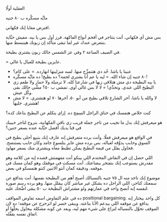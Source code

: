 العقلية أولًا

مايَّه مسكَّره ب ٨٠ جنيه

افترض معايا إنك فكهاني.

بس مش أي فكهاني. أنت بتتاجر في أفخم أنواع الفاكهة. فرز أول بس يا بيه. مفيش حبَّاية بتتعرض عندك غير لما تبقى متأكد إن زبونك هينبسط منها.

في الصيف الساعة ٢ وفي عز الشمس جالك زبون يشتري بطيخة.

= عايزين بطيخة للعيال يا غالي.

- عنينا يا باشا. خُد دي هتتمزِّج منها. لسه منزلينها انهارده.
  = على كام؟
- ٨٠ جنيه إن شاء الله.
  = ليه يا عم أنا بشتري لحمة؟ ده بطيخ! ده مايَّه مسكّره!
- يا بيه البطيخة دي مش هتلاقي زيها في شارعنا كله. لا ترميلة ولا حمار ولا طعم زي البطيخ اللي عندي. وتحدِّي!
  = لا لا بس غالي أوي. تمشي ب ٥٠؟ مشِّي حالك بقى وكُل عيش.
- لا والله يا باشا، آخر الشارع تلاقي بطيخ من أبو ٥٠. آخرها ٧٠ لو هتشتري.
  = لا مش هشتري. خليها!

كنت خلاص هتمسك في خناق الراجل السِمِج ده. إزاي يتكلم عن البطيخ بتاعك كده؟

هو ميعرفش إنك بدل ما تجيب من تاجر جملة قريب زي باقي الفكهانية، بتروح لتاجر حبيبك في قنا يديك أفضل حبَّاية عنده بسعر حنين؟

في الواقع هو ميعرفش فعلًا. وأنت برده متعرفش إنه عارف إنك بتبيع أحلى بطيخ في السوق وحابب يدوَّقه لعياله، بس برده مش عايز يتلسوع جامد وكان حابب يستنصح. فحاول يقلل من قيمة البطيخ يمكن تظبط معاه ويشتري منك بسعر مهاود.

اللي حصل إن في النقاش المحتدم اللي بينكو أنت مفهمتش قصده إيه من كلامه وهو مقدرش يستوعب إنك بتفتخر ببضاعتك. أنت مسكت في موقفك وهو كمان مسك في موقفه. ودقيقة كمان أنتو الاتنين كنتو هتمسكو في بعض.

موضوع إنك تاخد منه ال ٧٥ جنيه بالنسبالك أصبح أهم من البطيخة نفسها. أنت بتدافع عن سمعتك كتاجر، اللي الراجل ده بشكل غير مباشر كان بيقلل منها. وهو برده رسم صورة لنفسه إنه أنصح واحد في عمارتهم ولو مشتراش البطيخة ب ٥٠ يبقى اضَّحك عليه.

ده في علم التفاوض اسمه تفاوض المواقف positional bargaining. كل واحد بيختار إنه يدافع عن موقفه اللي بيدعم الأنا بتاعته. ويبقى خسر لو اتزحزح عن موقفه؛ ده لإن الموقف تحوَّل بالنسباله لنزاع على شيء مهم ليه، وبعد عن كونه مشكلة بيحاول يحلَّها أو اتفاق نفسه يقفِّله.

